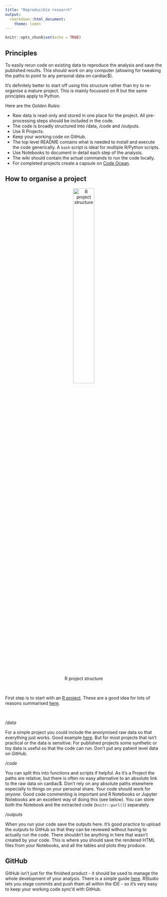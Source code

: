 ---
title: "Reproducible research"
output:
  rmarkdown::html_document:
    theme: lumen
---

```{r setup, include=FALSE}
knitr::opts_chunk$set(echo = TRUE)
```

## Principles

To easily rerun code on existing data to reproduce the analysis and save the published results. This should work on any computer (allowing for tweaking the paths to point to any personal data on cardiac$).

It's definitely better to start off using this structure rather than try to re-organise a mature project. This is mainly focussed on R but the same principles apply to Python.

Here are the *Golden Rules*:

* Raw data is read-only and stored in one place for the project. All pre-processing steps should be included in the code.
* The code is broadly structured into /data, /code and /outputs.
* Use R Projects. 
* Keep your working code on GitHub.
* The top level README contains what is needed to install and execute the code generically.  A `bash` script is ideal for multiple R/Python scripts.
* Use Notebooks to document in detail each step of the analysis.
* The wiki should contain the actual commands to run the code locally.
* For completed projects create a capsule on [Code Ocean](https://codeocean.com/).

## How to organise a project


<center>
![R project structure](RPROJECT_2000dpi.png){width=40%}
</center>
<p>&nbsp;</p>

First step is to start with an [R project](https://support.rstudio.com/hc/en-us/articles/200526207-Using-Projects). These are a good idea for lots of reasons summarised [here](https://r4ds.had.co.nz/workflow-projects.html).
<p>&nbsp;</p>

*/data*
\  

For a simple project you could include the anonymised raw data so that everything just works. Good example [here](https://codeocean.com/capsule/1175539/tree/v1). But for most projects that isn't practical or the data is sensitive. For published projects some synthetic or toy data is useful so that the code can run. Don't put any patient level data on GitHub.

*/code*
\  

You can split this into functions and scripts if helpful. As it's a Project the paths are relative, but there is often no easy alternative to an absolute link to the raw data on cardiac$. Don't rely on any absolute paths elsewhere especially to things on your personal share. Your code should work for *anyone*. Good code commenting is important and R Notebooks or Jupyter Notebooks are an excellent way of doing this (see below). You can store both the Notebook and the extracted code (`knitr::purl()`) separately. 

*/outputs*
\ 

When you run your code save the outputs here. It's good practice to upload the outputs to GitHub so that they can be reviewed without having to actually run the code. There shouldn't be anything in here that wasn't created by your code. This is where you should save the rendered HTML files from your Notebooks, and all the tables and plots they produce.


## GitHub

GitHub isn't just for the finished product - it should be used to manage the whole development of your analysis. There is a simple guide [here](https://happygitwithr.com/rstudio-git-github.html). RStudio lets you stage commits and push them all within the IDE - so it's very easy to keep your working code sync'd with GitHub. 


